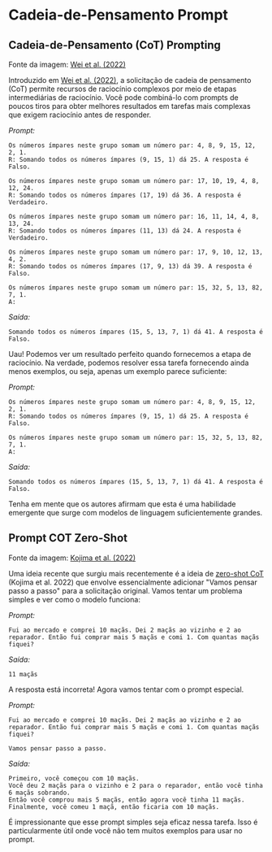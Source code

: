 # Cadeia-de-Pensamento Prompt



## Cadeia-de-Pensamento (CoT) Prompting

<Screenshot src={COT} alt="COT" />

Fonte da imagem: [Wei et al. (2022)](https://arxiv.org/abs/2201.11903)

Introduzido em [Wei et al. (2022)](https://arxiv.org/abs/2201.11903), a solicitação de cadeia de pensamento (CoT) permite recursos de raciocínio complexos por meio de etapas intermediárias de raciocínio. Você pode combiná-lo com prompts de poucos tiros para obter melhores resultados em tarefas mais complexas que exigem raciocínio antes de responder.

*Prompt:*
```
Os números ímpares neste grupo somam um número par: 4, 8, 9, 15, 12, 2, 1.
R: Somando todos os números ímpares (9, 15, 1) dá 25. A resposta é Falso.

Os números ímpares neste grupo somam um número par: 17, 10, 19, 4, 8, 12, 24.
R: Somando todos os números ímpares (17, 19) dá 36. A resposta é Verdadeiro.

Os números ímpares neste grupo somam um número par: 16, 11, 14, 4, 8, 13, 24.
R: Somando todos os números ímpares (11, 13) dá 24. A resposta é Verdadeiro.

Os números ímpares neste grupo somam um número par: 17, 9, 10, 12, 13, 4, 2.
R: Somando todos os números ímpares (17, 9, 13) dá 39. A resposta é Falso.

Os números ímpares neste grupo somam um número par: 15, 32, 5, 13, 82, 7, 1.
A:
```

*Saída:*
```
Somando todos os números ímpares (15, 5, 13, 7, 1) dá 41. A resposta é Falso.
```

Uau! Podemos ver um resultado perfeito quando fornecemos a etapa de raciocínio. Na verdade, podemos resolver essa tarefa fornecendo ainda menos exemplos, ou seja, apenas um exemplo parece suficiente:

*Prompt:*
```
Os números ímpares neste grupo somam um número par: 4, 8, 9, 15, 12, 2, 1.
R: Somando todos os números ímpares (9, 15, 1) dá 25. A resposta é Falso.

Os números ímpares neste grupo somam um número par: 15, 32, 5, 13, 82, 7, 1.
A:
```

*Saída:*
```
Somando todos os números ímpares (15, 5, 13, 7, 1) dá 41. A resposta é Falso.
```

Tenha em mente que os autores afirmam que esta é uma habilidade emergente que surge com modelos de linguagem suficientemente grandes.

## Prompt COT Zero-Shot

<Screenshot src={ZEROCOT} alt="Zero-shot COT" />

Fonte da imagem: [Kojima et al. (2022)](https://arxiv.org/abs/2205.11916)

Uma ideia recente que surgiu mais recentemente é a ideia de [zero-shot CoT](https://arxiv.org/abs/2205.11916) (Kojima et al. 2022) que envolve essencialmente adicionar "Vamos pensar passo a passo" para a solicitação original. Vamos tentar um problema simples e ver como o modelo funciona:

*Prompt:*
```
Fui ao mercado e comprei 10 maçãs. Dei 2 maçãs ao vizinho e 2 ao reparador. Então fui comprar mais 5 maçãs e comi 1. Com quantas maçãs fiquei?
```

*Saída:*
```
11 maçãs
```

A resposta está incorreta! Agora vamos tentar com o prompt especial.

*Prompt:*
```
Fui ao mercado e comprei 10 maçãs. Dei 2 maçãs ao vizinho e 2 ao reparador. Então fui comprar mais 5 maçãs e comi 1. Com quantas maçãs fiquei?

Vamos pensar passo a passo.
```

*Saída:*
```
Primeiro, você começou com 10 maçãs.
Você deu 2 maçãs para o vizinho e 2 para o reparador, então você tinha 6 maçãs sobrando.
Então você comprou mais 5 maçãs, então agora você tinha 11 maçãs.
Finalmente, você comeu 1 maçã, então ficaria com 10 maçãs.
```

É impressionante que esse prompt simples seja eficaz nessa tarefa. Isso é particularmente útil onde você não tem muitos exemplos para usar no prompt.